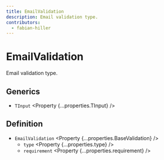 ```yaml
---
title: EmailValidation
description: Email validation type.
contributors:
  - fabian-hiller
---
```



# EmailValidation

Email validation type.

## Generics

- `TInput` <Property {...properties.TInput} />

## Definition

- `EmailValidation` <Property {...properties.BaseValidation} />
  - `type` <Property {...properties.type} />
  - `requirement` <Property {...properties.requirement} />
